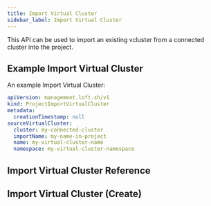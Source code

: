 ```yaml
---
title: Import Virtual Cluster
sidebar_label: Import Virtual Cluster
---
```


This API can be used to import an existing vcluster from a connected cluster into the project.

## Example Import Virtual Cluster

An example Import Virtual Cluster:
```yaml
apiVersion: management.loft.sh/v1
kind: ProjectImportVirtualCluster
metadata:
  creationTimestamp: null
sourceVirtualCluster:
  cluster: my-connected-cluster
  importName: my-name-in-project
  name: my-virtual-cluster-name
  namespace: my-virtual-cluster-namespace

```

## Import Virtual Cluster Reference

<Reference />

## Import Virtual Cluster (Create)

<SubResourceCreate />


